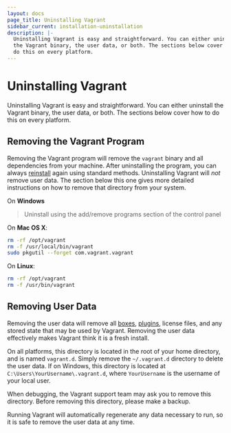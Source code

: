 ```yaml
---
layout: docs
page_title: Uninstalling Vagrant
sidebar_current: installation-uninstallation
description: |-
  Uninstalling Vagrant is easy and straightforward. You can either uninstall
  the Vagrant binary, the user data, or both. The sections below cover how to
  do this on every platform.
---
```


# Uninstalling Vagrant

Uninstalling Vagrant is easy and straightforward. You can either uninstall
the Vagrant binary, the user data, or both. The sections below cover how to
do this on every platform.

## Removing the Vagrant Program

Removing the Vagrant program will remove the `vagrant` binary and all
dependencies from your machine. After uninstalling the program, you can
always [reinstall](/docs/installation/) again using standard
methods. Uninstalling Vagrant will _not_ remove user data. The section below this
one gives more detailed instructions on how to remove that directory from your
system.

On **Windows**

> Uninstall using the add/remove programs section of the control panel

On **Mac OS X**:

```sh
rm -rf /opt/vagrant
rm -f /usr/local/bin/vagrant
sudo pkgutil --forget com.vagrant.vagrant
```

On **Linux**:

```sh
rm -rf /opt/vagrant
rm -f /usr/bin/vagrant
```

## Removing User Data

Removing the user data will remove all [boxes](/docs/boxes.html),
[plugins](/docs/plugins/), license files, and any stored state that may be used
by Vagrant. Removing the user data effectively makes Vagrant think it
is a fresh install.

On all platforms, this directory is located in the root of your home directory,
and is named `vagrant.d`. Simply remove the `~/.vagrant.d` directory to delete the user data. If on
Windows, this directory is located at `C:\Users\YourUsername\.vagrant.d`, where
`YourUsername` is the username of your local user.

When debugging, the Vagrant support team may ask you to remove this
directory. Before removing this directory, please make a backup.

Running Vagrant will automatically regenerate any data necessary to run,
so it is safe to remove the user data at any time.
